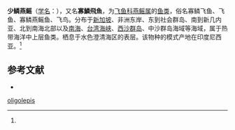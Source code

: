 {{Speciesbox
| name = 少鳞燕鳐
| status = 
| status_system = 
| image = 
| genus = Cypselurus
| species = oligolepis
| authority = (Bleeker, 1866)<ref name='id6735'>{{cite web| url =http://www.bioinfo.cn/db05/BjdwSpecies.php?action=view&id=6735| title =少鳞燕鳐| work =《中国动物物种编目数据库》| publisher =中国科学院微生物研究所| author =中国科学院动物研究所| accessdate =2009-04-11| deadurl =yes| archiveurl =https://web.archive.org/web/20160305034246/http://www.bioinfo.cn/db05/BjdwSpecies.php?action=view&id=6735| archivedate =2016-03-05}}</ref>
}}

'''少鳞燕鳐'''（[[学名|学名]]：{{lang|la|''Cypselurus oligolepis''}}），又名'''寡鱗飛魚'''，为[[飞鱼科|飞鱼科]][[燕鳐属|燕鳐属]]的[[鱼类|鱼类]]，俗名寡鳞飞鱼、飞鱼、寡鳞燕鳐鱼、飞鸟。分布于[[新加坡|新加坡]]、非洲东岸、东到社会群岛、南到新几内亚、北到南海北部以及[[南海|南海]]、[[台湾海峡|台湾海峡]]、[[西沙群岛|西沙群岛]]、中沙群岛海域等海域，属于热带海洋中上层鱼类。栖息于水色澄清海区的表层。该物种的模式产地在印度尼西亚。<ref name='id6735'/>

== 参考文献 ==
{{reflist}}
* {{TaiBNET| zh=寡鱗飛魚 | id=380877 | binomial=Cypselurus oligolepis | authority=Bleeker, 1866 | var= | accessdate=2013-01-24}}

{{Wikispecies|Cypselurus oligolepis}}
{{Taxonbar|from=Q938886}}

[[Category:燕鳐属|oligolepis]]


{{鱼类小作品}}